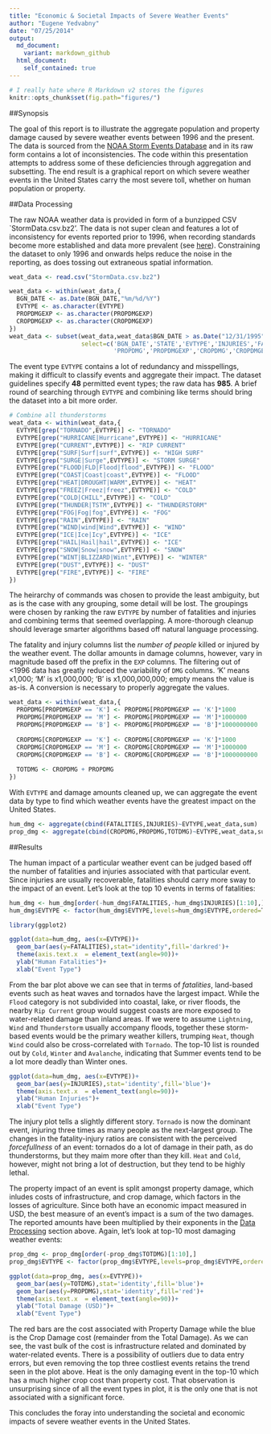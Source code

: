 ```yaml
---
title: "Economic & Societal Impacts of Severe Weather Events"
author: "Eugene Yedvabny"
date: "07/25/2014"
output:
  md_document:
    variant: markdown_github
  html_document:
    self_contained: true
---
```


```r
# I really hate where R Markdown v2 stores the figures
knitr::opts_chunk$set(fig.path="figures/")
```

##Synopsis

The goal of this report is to illustrate the aggregate population and property damage caused by severe weather events between 1996 and the present. The data is sourced from the [NOAA Storm Events Database](http://www.ncdc.noaa.gov/stormevents/details.jsp) and in its raw form contains a lot of inconsistencies. The code within this presentation attempts to address some of these deficiencies through aggregation and subsetting. The end result is a graphical report on which severe weather events in the United States carry the most severe toll, whether on human population or property.

##Data Processing

The raw NOAA weather data is provided in form of a bunzipped CSV `StormData.csv.bz2'. The data is not super clean and features a lot of inconsistency for events reported prior to 1996, when recording standards become more established and data more prevalent (see [here](http://www.ncdc.noaa.gov/stormevents/details.jsp)). Constraining the dataset to only 1996 and onwards helps reduce the noise in the reporting, as does tossing out extraneous spatial information.

```r
weat_data <- read.csv("StormData.csv.bz2")
```

```r
weat_data <- within(weat_data,{
  BGN_DATE <- as.Date(BGN_DATE,"%m/%d/%Y")
  EVTYPE <- as.character(EVTYPE)
  PROPDMGEXP <- as.character(PROPDMGEXP)
  CROPDMGEXP <- as.character(CROPDMGEXP)
})
weat_data <- subset(weat_data,weat_data$BGN_DATE > as.Date("12/31/1995","%m/%d/%Y"),
                    select=c('BGN_DATE','STATE','EVTYPE','INJURIES','FATALITIES',
                             'PROPDMG','PROPDMGEXP','CROPDMG','CROPDMGEXP'))
```

The event type `EVTYPE` contains a lot of redundancy and misspellings, making it difficult to classify events and aggregate their impact. The dataset guidelines specify **48** permitted event types; the raw data has **985**. A brief round of searching through `EVTYPE` and combining like terms should bring the dataset into a bit more order.

```r
# Combine all thunderstorms
weat_data <- within(weat_data,{
  EVTYPE[grep("TORNADO",EVTYPE)] <- "TORNADO"
  EVTYPE[grep("HURRICANE|Hurricane",EVTYPE)] <- "HURRICANE"
  EVTYPE[grep("CURRENT",EVTYPE)] <- "RIP CURRENT"
  EVTYPE[grep("SURF|Surf|surf",EVTYPE)] <- "HIGH SURF"
  EVTYPE[grep("SURGE|Surge",EVTYPE)] <- "STORM SURGE"
  EVTYPE[grep("FLOOD|FLD|Flood|flood",EVTYPE)] <- "FLOOD"
  EVTYPE[grep("COAST|Coast|coast",EVTYPE)] <- "FLOOD"
  EVTYPE[grep("HEAT|DROUGHT|WARM",EVTYPE)] <- "HEAT"
  EVTYPE[grep("FREEZ|Freez|freez",EVTYPE)] <- "COLD"
  EVTYPE[grep("COLD|CHILL",EVTYPE)] <- "COLD"
  EVTYPE[grep("THUNDER|TSTM",EVTYPE)] <- "THUNDERSTORM"
  EVTYPE[grep("FOG|Fog|fog",EVTYPE)] <- "FOG"
  EVTYPE[grep("RAIN",EVTYPE)] <- "RAIN"
  EVTYPE[grep("WIND|wind|Wind",EVTYPE)] <- "WIND"
  EVTYPE[grep("ICE|Ice|Icy",EVTYPE)] <- "ICE"
  EVTYPE[grep("HAIL|Hail|hail",EVTYPE)] <- "ICE"
  EVTYPE[grep("SNOW|Snow|snow",EVTYPE)] <- "SNOW"
  EVTYPE[grep("WINT|BLIZZARD|Wint",EVTYPE)] <- "WINTER"
  EVTYPE[grep("DUST",EVTYPE)] <- "DUST"
  EVTYPE[grep("FIRE",EVTYPE)] <- "FIRE"
})
```

The heirarchy of commands was chosen to provide the least ambiguity, but as is the case with any grouping, some detail will be lost. The groupings were chosen by ranking the raw `EVTYPE` by number of fatalities and injuries and combining terms that seemed overlapping. A more-thorough cleanup should leverage smarter algorithms based off natural language processing.

The fatality and injury columns list the *number of people* killed or injured by the weather event. The dollar amounts in damage columns, however, vary in magnitude based off the prefix in the `EXP` columns. The filtering out of <1996 data has greatly reduced the variability of `DMG` columns. 'K' means x1,000; 'M' is x1,000,000; 'B' is x1,000,000,000; empty means the value is as-is. A conversion is necessary to properly aggregate the values.

```r
weat_data <- within(weat_data,{
  PROPDMG[PROPDMGEXP == 'K'] <- PROPDMG[PROPDMGEXP == 'K']*1000
  PROPDMG[PROPDMGEXP == 'M'] <- PROPDMG[PROPDMGEXP == 'M']*1000000
  PROPDMG[PROPDMGEXP == 'B'] <- PROPDMG[PROPDMGEXP == 'B']*1000000000
  
  CROPDMG[CROPDMGEXP == 'K'] <- CROPDMG[CROPDMGEXP == 'K']*1000
  CROPDMG[CROPDMGEXP == 'M'] <- CROPDMG[CROPDMGEXP == 'M']*1000000
  CROPDMG[CROPDMGEXP == 'B'] <- CROPDMG[CROPDMGEXP == 'B']*1000000000
  
  TOTDMG <- CROPDMG + PROPDMG
})
```

With `EVTYPE` and damage amounts cleaned up, we can aggregate the event data by type to find which weather events have the greatest impact on the United States.

```r
hum_dmg <- aggregate(cbind(FATALITIES,INJURIES)~EVTYPE,weat_data,sum)
prop_dmg <- aggregate(cbind(CROPDMG,PROPDMG,TOTDMG)~EVTYPE,weat_data,sum)
```

##Results

The human impact of a particular weather event can be judged based off the number of fatalities and injuries associated with that particular event. Since injuries are usually recoverable, fatalities should carry more sway to the impact of an event. Let's look at the top 10 events in terms of fatalities:

```r
hum_dmg <- hum_dmg[order(-hum_dmg$FATALITIES,-hum_dmg$INJURIES)[1:10],]
hum_dmg$EVTYPE <- factor(hum_dmg$EVTYPE,levels=hum_dmg$EVTYPE,ordered=T)
```

```r
library(ggplot2)

ggplot(data=hum_dmg, aes(x=EVTYPE))+
  geom_bar(aes(y=FATALITIES),stat="identity",fill='darkred')+
  theme(axis.text.x  = element_text(angle=90))+
  ylab("Human Fatalities")+
  xlab("Event Type")
```

From the bar plot above we can see that in terms of *fatalities*, land-based events such as heat waves and tornados have the largest impact. While the `Flood` category is not subdivided into coastal, lake, or river floods, the nearby `Rip Current` group would suggest coasts are more exposed to water-related damage than inland areas. If we were to assume `Lightning`, `Wind` and `Thunderstorm` usually accompany floods, together these storm-based events would be the primary weather killers, trumping `Heat`, though `Wind` could also be cross-correlated with `Tornado`. The top-10 list is rounded out by `Cold`, `Winter` and `Avalanche`, indicating that Summer events tend to be a lot more deadly than Winter ones. 

```r
ggplot(data=hum_dmg, aes(x=EVTYPE))+
  geom_bar(aes(y=INJURIES),stat='identity',fill='blue')+
  theme(axis.text.x  = element_text(angle=90))+
  ylab("Human Injuries")+
  xlab("Event Type")
```

The injury plot tells a slightly different story. `Tornado` is now the dominant event, injuring three times as many people as the next-largest group. The changes in the fatality-injury ratios are consistent with the perceived *forcefullness* of an event: tornados do a lot of damage in their path, as do thunderstorms, but they maim more ofter than they kill. `Heat` and `Cold`, however, might not bring a lot of destruction, but they tend to be highly lethal.

The property impact of an event is split amongst property damage, which inludes costs of infrastructure, and crop damage, which factors in the losses of agriculture. Since both have an economic impact measured in USD, the best measure of an event's impact is a sum of the two damages. The reported amounts have been multiplied by their exponents in the [Data Processing](#data-processing) section above. Again, let's look at top-10 most damaging weather events:

```r
prop_dmg <- prop_dmg[order(-prop_dmg$TOTDMG)[1:10],]
prop_dmg$EVTYPE <- factor(prop_dmg$EVTYPE,levels=prop_dmg$EVTYPE,ordered=T)
```

```r
ggplot(data=prop_dmg, aes(x=EVTYPE))+
  geom_bar(aes(y=TOTDMG),stat='identity',fill='blue')+
  geom_bar(aes(y=PROPDMG),stat='identity',fill='red')+
  theme(axis.text.x  = element_text(angle=90))+
  ylab("Total Damage (USD)")+
  xlab("Event Type")
```

The red bars are the cost associated with Property Damage while the blue is the Crop Damage cost (remainder from the Total Damage). As we can see, the vast bulk of the cost is infrastructure related and dominated by water-related events. There is a possibility of outliers due to data entry errors, but even removing the top three costliest events retains the trend seen in the plot above. Heat is the only damaging event in the top-10 which has a much higher crop cost than property cost. That observation is unsurprising since of all the event types in plot, it is the only one that is not associated with a significant force.

This concludes the foray into understanding the societal and economic impacts of severe weather events in the United States.